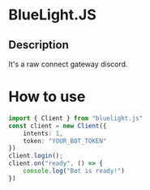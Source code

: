 # BlueLight.JS
## Description
It's a raw connect gateway discord.
# How to use
```ts
import { Client } from "bluelight.js"
const client = new Client({
    intents: 1,
    token: "YOUR_BOT_TOKEN"
})
client.login();
client.on("ready", () => {
    console.log("Bot is ready!")
})
```